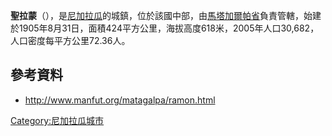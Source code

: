 '''聖拉蒙'''（{{lang-es|San Ramón}}），是[[尼加拉瓜|尼加拉瓜]]的城鎮，位於該國中部，由[[馬塔加爾帕省|馬塔加爾帕省]]負責管轄，始建於1905年8月31日，面積424平方公里，海拔高度618米，2005年人口30,682，人口密度每平方公里72.36人。

==參考資料==
*http://www.manfut.org/matagalpa/ramon.html

{{coord|12|55|N|85|50|W|source:kolossus-itwiki|display=title}}

{{Nicaragua-geo-stub}}
[[Category:尼加拉瓜城市|Category:尼加拉瓜城市]]